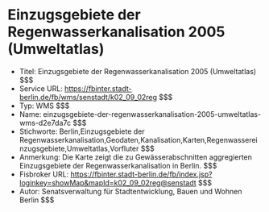 # Einzugsgebiete der Regenwasserkanalisation 2005 (Umweltatlas)
- Titel: Einzugsgebiete der Regenwasserkanalisation 2005 (Umweltatlas) $$$
- Service URL: https://fbinter.stadt-berlin.de/fb/wms/senstadt/k02_09_02reg $$$
- Typ: WMS $$$
- Name: einzugsgebiete-der-regenwasserkanalisation-2005-umweltatlas-wms-d2e7da7c $$$
- Stichworte: Berlin,Einzugsgebiete der Regenwasserkanalisation,Geodaten,Kanalisation,Karten,Regenwassereinzugsgebiete,Umweltatlas,Vorfluter $$$
- Anmerkung: Die Karte zeigt die zu Gewässerabschnitten aggregierten Einzugsgebiete der Regenwasserkanalisation in Berlin. $$$
- Fisbroker URL: https://fbinter.stadt-berlin.de/fb/index.jsp?loginkey=showMap&mapId=k02_09_02reg@senstadt $$$
- Autor: Senatsverwaltung für Stadtentwicklung, Bauen und Wohnen Berlin $$$
